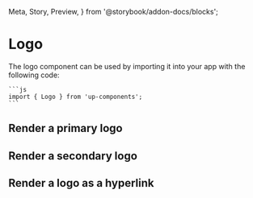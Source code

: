   Meta,
  Story,
  Preview,
} from '@storybook/addon-docs/blocks';


<Meta title='Design System/Logo' component={Logo} />

# Logo

The logo component can be used by importing it into your app with the following code:

    ```js
    import { Logo } from 'up-components';
    ```
## Render a primary logo

<Preview withToolbar>
  <Story name='Primary'>
    <Logo />
  </Story>
</Preview>

## Render a secondary logo

<Preview withToolbar>
  <Story name='Secondary'>
    <Logo variant='secondary' />
  </Story>
</Preview>

## Render a logo as a hyperlink

<Preview withToolbar>
  <Story name='Link'>
    <Logo href='#' />
  </Story>
</Preview>